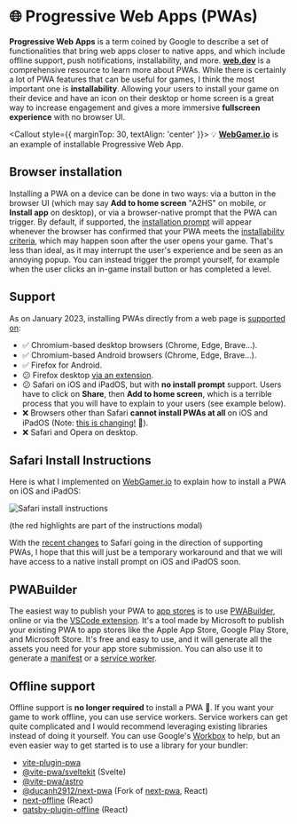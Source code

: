 
# 🌐 Progressive Web Apps (PWAs)

**Progressive Web Apps** is a term coined by Google to describe a set of functionalities that bring web apps closer to native apps, and which include offline support, push notifications, installability, and more. [**web.dev**](https://web.dev/learn/pwa/) is a comprehensive resource to learn more about PWAs. While there is certainly a lot of PWA features that can be useful for games, I think the most important one is **installability**. Allowing your users to install your game on their device and have an icon on their desktop or home screen is a great way to increase engagement and gives a more immersive **fullscreen experience** with no browser UI.

<Callout style={{ marginTop: 30, textAlign: 'center' }}>
  💡 [**WebGamer.io**](https://webgamer.io/) is an example of installable Progressive Web App.
</Callout>

## Browser installation

Installing a PWA on a device can be done in two ways: via a button in the browser UI (which may say **Add to home screen** "A2HS" on mobile, or **Install app** on desktop), or via a browser-native prompt that the PWA can trigger. By default, if supported, the [installation prompt](https://web.dev/learn/pwa/installation-prompt/) will appear whenever the browser has confirmed that your PWA meets the [installability criteria](https://web.dev/install-criteria/), which may happen soon after the user opens your game. That's less than ideal, as it may interrupt the user's experience and be seen as an annoying popup. You can instead trigger the prompt yourself, for example when the user clicks an in-game install button or has completed a level.

## Support

As on January 2023, installing PWAs directly from a web page is [supported on](https://caniuse.com/web-app-manifest):

- ✅ Chromium-based desktop browsers (Chrome, Edge, Brave...).
- ✅ Chromium-based Android browsers (Chrome, Edge, Brave...).
- ✅ Firefox for Android.
- 😕 Firefox desktop [via an extension](https://addons.mozilla.org/en-US/firefox/addon/pwas-for-firefox/).
- 😕 Safari on iOS and iPadOS, but with **no install prompt** support. Users have to click on **Share**, then **Add to home screen**, which is a terrible process that you will have to explain to your users (see example below).
- ❌ Browsers other than Safari **cannot install PWAs at all** on iOS and iPadOS (Note: [this is changing!](https://webkit.org/blog/13878/web-push-for-web-apps-on-ios-and-ipados/) 🎉).
- ❌ Safari and Opera on desktop.

## Safari Install Instructions

Here is what I implemented on [WebGamer.io](https://webgamer.io/) to explain how to install a PWA on iOS and iPadOS:

<p style={{ marginTop: 30, textAlign: 'center' }}>
  <img
    src="/safari-pwa-instructions.png"
    alt="Safari install instructions"
    style={{ display: 'block', margin: '0 auto', maxWidth: 600, width: '100%' }}
  />
</p>

<div style={{ margin: '24px auto', textAlign: 'center' }}>
  (the red highlights are part of the instructions modal)
</div>

With the [recent changes](https://webkit.org/blog/13878/web-push-for-web-apps-on-ios-and-ipados/) to Safari going in the direction of supporting PWAs, I hope that this will just be a temporary workaround and that we will have access to a native install prompt on iOS and iPadOS soon.

## PWABuilder

The easiest way to publish your PWA to [app stores](https://web.dev/learn/pwa/installation/#app-catalogs-and-stores) is to use [PWABuilder](https://www.pwabuilder.com/), online or via the [VSCode extension](https://marketplace.visualstudio.com/items?itemName=PWABuilder.pwa-studio). It's a tool made by Microsoft to publish your existing PWA to app stores like the Apple App Store, Google Play Store, and Microsoft Store. It's free and easy to use, and it will generate all the assets you need for your app store submission. You can also use it to generate a [manifest](https://web.dev/learn/pwa/web-app-manifest/) or a [service worker](https://web.dev/learn/pwa/service-workers/).

## Offline support

Offline support is **no longer required** to install a PWA 🎉. If you want your game to work offline, you can use service workers. Service workers can get quite complicated and I would recommend leveraging existing libraries instead of doing it yourself. You can use Google's [Workbox](https://developer.chrome.com/docs/workbox/) to help, but an even easier way to get started is to use a library for your bundler:

- [vite-plugin-pwa](https://github.com/vite-pwa/vite-plugin-pwa)
- [@vite-pwa/sveltekit](https://github.com/vite-pwa/sveltekit) (Svelte)
- [@vite-pwa/astro](https://github.com/vite-pwa/astro)
- [@ducanh2912/next-pwa](https://github.com/DuCanhGH/next-pwa) (Fork of [next-pwa](https://github.com/shadowwalker/next-pwa), React)
- [next-offline](https://github.com/hanford/next-offline) (React)
- [gatsby-plugin-offline](https://github.com/gatsbyjs/gatsby/tree/master/packages/gatsby-plugin-offline) (React)
